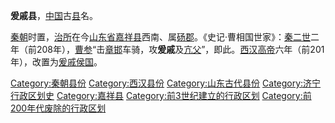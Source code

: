 '''爰戚县'''，[[中国|中国]]古[[县|县]]名。

[[秦朝|秦朝]]时置，[[治所|治所]]在今[[山东省|山东省]][[嘉祥县|嘉祥县]]西南、属[[砀郡|砀郡]]。《史记·曹相国世家》：[[秦二世|秦二世]]二年（前208年），[[曹参|曹参]]“击[[章邯|章邯]]车骑，攻'''爰戚'''及[[亢父|亢父]]”，即此。[[西汉|西汉]][[刘邦|高帝]]六年（前201年），改置为[[爰戚侯国|爰戚侯国]]。 

{{山东行政区划小作品}}
{{DEFAULTSORT:Y}}
[[Category:秦朝县份|Category:秦朝县份]]
[[Category:西汉县份|Category:西汉县份]]
[[Category:山东古代县份|Category:山东古代县份]]
[[Category:济宁行政区划史|Category:济宁行政区划史]]
[[Category:嘉祥县|Category:嘉祥县]]
[[Category:前3世纪建立的行政区划|Category:前3世纪建立的行政区划]]
[[Category:前200年代废除的行政区划|Category:前200年代废除的行政区划]]